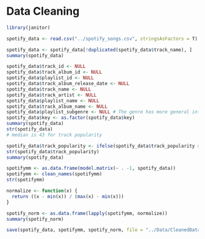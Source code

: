 # Data Cleaning

```r
library(janitor)
```

```r
spotify_data <- read.csv("../spotify_songs.csv", stringsAsFactors = T)
```

```r
spotify_data <- spotify_data[!duplicated(spotify_data$track_name), ]
summary(spotify_data)
```

```r
spotify_data$track_id <- NULL
spotify_data$track_album_id <- NULL
spotify_data$playlist_id <- NULL
spotify_data$track_album_release_date <- NULL
spotify_data$track_name <- NULL
spotify_data$track_artist <- NULL
spotify_data$playlist_name <- NULL
spotify_data$track_album_name <- NULL
spotify_data$playlist_subgenre <- NULL # The genre has more general info
spotify_data$key <- as.factor(spotify_data$key)
summary(spotify_data)
str(spotify_data)
# median is 43 for track popularity
```
```r
spotify_data$track_popularity <- ifelse(spotify_data$track_popularity >= 43,1,0)
str(spotify_data$track_popularity)
summary(spotify_data)
```


```r
spotifymm <- as.data.frame(model.matrix(~ . -1, spotify_data))
spotifymm <- clean_names(spotifymm)
str(spotifymm)
```

```r
normalize <- function(x) {
  return ((x - min(x)) / (max(x) - min(x))) 
}

spotify_norm <- as.data.frame(lapply(spotifymm, normalize))
summary(spotify_norm)
```

```r
save(spotify_data, spotifymm, spotify_norm, file = "../Data/CleanedData.Rdata")
```
